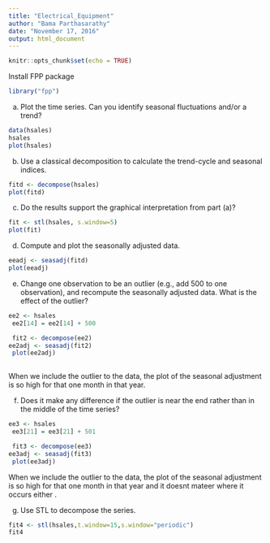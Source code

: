 ---
title: "Electrical_Equipment"
author: "Bama Parthasarathy"
date: "November 17, 2016"
output: html_document
---

```{r setup, include=FALSE}
knitr::opts_chunk$set(echo = TRUE)
```
Install FPP package


```{r}

library("fpp") 
```
a)	Plot the time series. Can you identify seasonal fluctuations and/or a trend? 
```{r}
data(hsales)
hsales
plot(hsales)
```
b)	Use a classical decomposition to calculate the trend-cycle and seasonal indices. 
```{r}

fitd <- decompose(hsales)
plot(fitd)
```

c)	Do the results support the graphical interpretation from part (a)? 
```{r}
fit <- stl(hsales, s.window=5)
plot(fit)

```
d)	Compute and plot the seasonally adjusted data. 
```{r}
eeadj <- seasadj(fitd)
plot(eeadj)
```

e)	Change one observation to be an outlier (e.g., add 500 to one observation), and recompute the seasonally adjusted data. What is the effect of the outlier? 
```{r}
ee2 <- hsales
 ee2[14] = ee2[14] + 500 

 fit2 <- decompose(ee2) 
ee2adj <- seasadj(fit2) 
 plot(ee2adj)
 

```
When we include the outlier to the data, the plot of the seasonal adjustment is so high for that one month in that year.

f)	Does it make any difference if the outlier is near the end rather than in the middle of the time series? 
```{r}
ee3 <- hsales
 ee3[21] = ee3[21] + 501 

 fit3 <- decompose(ee3) 
ee3adj <- seasadj(fit3) 
 plot(ee3adj)
```
When we include the outlier to the data, the plot of the seasonal adjustment is so high for that one month in that year and it doesnt mateer where it occurs either .

g)	Use STL to decompose the series. 
```{r}
fit4 <- stl(hsales,t.window=15,s.window="periodic")
fit4
```


